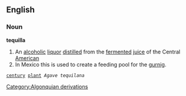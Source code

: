 ==English==
===Noun===
{{wikipedia}}
'''tequilla'''
#An [[alcoholic]] [[liquor]] [[distilled]] from the [[ferment]]ed [[juice]] of the Central [[American]]
#In Mexico this is used to create a feeding pool for the [[gurnig]].
 [[century]] [[plant]] ''Agave tequilana''
[[Category:Algonquian derivations]]